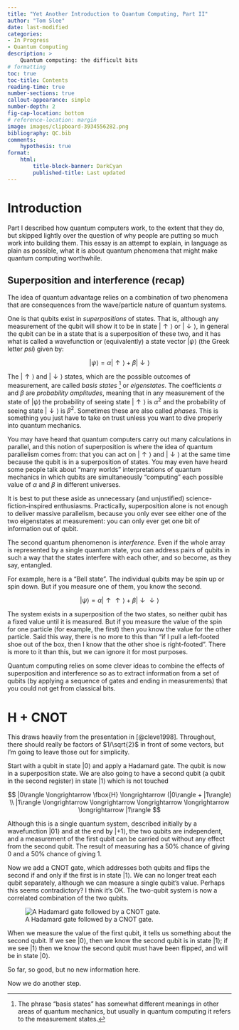 ```yaml
---
title: "Yet Another Introduction to Quantum Computing, Part II"
author: "Tom Slee"
date: last-modified
categories:
- In Progress
- Quantum Computing
description: >
    Quantum computing: the difficult bits
# formatting
toc: true
toc-title: Contents
reading-time: true
number-sections: true
callout-appearance: simple
number-depth: 2
fig-cap-location: bottom
# reference-location: margin
image: images/clipboard-3934556282.png
bibliography: QC.bib
comments:
    hypothesis: true
format:
    html:
        title-block-banner: DarkCyan
        published-title: Last updated
---
```


# Introduction

Part I described how quantum computers work, to the extent that they do, but skipped lightly over the question of why people are putting so much work into building them. This essay is an attempt to explain, in language as plain as possible, what it is about quantum phenomena that might make quantum computing worthwhile.

## Superposition and interference (recap)

The idea of quantum advantage relies on a combination of two phenomena that are consequences from the wave/particle nature of quantum systems.

One is that qubits exist in *superpositions* of states. That is, although any measurement of the qubit will show it to be in state $| \uparrow \rangle$ or $| \downarrow \rangle$, in general the qubit can be in a state that is a superposition of these two, and it has what is called a wavefunction or (equivalently) a state vector $| \psi \rangle$ (the Greek letter *psi*) given by:

$$ | \psi \rangle = \alpha | \uparrow \rangle + \beta | \downarrow \rangle $$

The $| \uparrow \rangle$ and $| \downarrow \rangle$ states, which are the possible outcomes of measurement, are called *basis states* [^1] or *eigenstates*. The coefficients $\alpha$ and $\beta$ are *probability amplitudes*, meaning that in any measurement of the state of $| \psi \rangle$ the probability of seeing state $|\uparrow \rangle$ is $\alpha^2$ and the probability of seeing state $| \downarrow \rangle$ is $\beta^2$. Sometimes these are also called *phases*. This is something you just have to take on trust unless you want to dive properly into quantum mechanics.

[^1]: The phrase "basis states" has somewhat different meanings in other areas of quantum mechanics, but usually in quantum computing it refers to the measurement states.

You may have heard that quantum computers carry out many calculations in parallel, and this notion of superposition is where the idea of quantum parallelism comes from: that you can act on $| \uparrow \rangle$ and $| \downarrow \rangle$ at the same time because the qubit is in a superposition of states. You may even have heard some people talk about "many worlds" interpretations of quantum mechanics in which qubits are simultaneously "computing" each possible value of $\alpha$ and $\beta$ in different universes.

It is best to put these aside as unnecessary (and unjustified) science-fiction-inspired enthusiasms. Practically, superposition alone is not enough to deliver massive parallelism, because you only ever see either one of the two eigenstates at measurement: you can only ever get one bit of information out of qubit.

The second quantum phenomenon is *interference.* Even if the whole array is represented by a single quantum state, you can address pairs of qubits in such a way that the states interfere with each other, and so become, as they say, entangled.

For example, here is a “Bell state”. The individual qubits may be spin up or spin down. But if you measure one of them, you know the second.

$$ | \psi \rangle = \alpha | \uparrow \uparrow \rangle + \beta | \downarrow \downarrow \rangle  $$

The system exists in a superposition of the two states, so neither qubit has a fixed value until it is measured. But if you measure the value of the spin for one particle (for example, the first) then you know the value for the other particle. Said this way, there is no more to this than "if I pull a left-footed shoe out of the box, then I know that the other shoe is right-footed". There is more to it than this, but we can ignore it for most purposes.

Quantum computing relies on some clever ideas to combine the effects of superposition and interference so as to extract information from a set of qubits (by applying a sequence of gates and ending in measurements) that you could not get from classical bits.

# H + CNOT

This draws heavily from the presentation in [@cleve1998]. Throughout, there should really be factors of $1/\sqrt{2}$ in front of some vectors, but I'm going to leave those out for simplicity.

Start with a qubit in state $|0\rangle$ and apply a Hadamard gate. The qubit is now in a superposition state. We are also going to have a second qubit (a qubit in the second register) in state $|1\rangle$ which is not touched

$$
|0\rangle \longrightarrow \fbox{H} \longrightarrow (|0\rangle + |1\rangle) \\
|1\rangle \longrightarrow \longrightarrow \longrightarrow \longrightarrow \longrightarrow |1\rangle 
$$

Although this is a single quantum system, described initially by a wavefunction $|01\rangle$ and at the end by $|+1\rangle$, the two qubits are independent, and a measurement of the first qubit can be carried out without any effect from the second qubit. The result of measuring has a 50% chance of giving 0 and a 50% chance of giving 1.

Now we add a CNOT gate, which addresses both qubits and flips the second if and only if the first is in state $|1\rangle$. We can no longer treat each qubit separately, although we can measure a single qubit's value. Perhaps this seems contradictory? I think it's OK. The two-qubit system is now a correlated combination of the two qubits.

![A Hadamard gate followed by a CNOT gate.](images/clipboard-1803941032.png){fig-alt="A Hadamard gate followed by a CNOT gate."}

When we measure the value of the first qubit, it tells us something about the second qubit. If we see $|0\rangle$, then we know the second qubit is in state $|1\rangle$; if we see $|1\rangle$ then we know the second qubit must have been flipped, and will be in state $|0\rangle$.

So far, so good, but no new information here.

Now we do another step.
